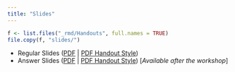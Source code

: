 ```yaml
---
title: "Slides"
---
```


```r
f <- list.files("_rmd/Handouts", full.names = TRUE)
file.copy(f, "slides/")
```




- Regular Slides ([PDF](slides/TWS - Intro to R through Figures 2020.pdf) | [PDF Handout Style](slides/TWS - Intro to R through Figures 2020-print.pdf))
- Answer Slides ([PDF]() | [PDF Handout Style]()) [*Available after the workshop*]
